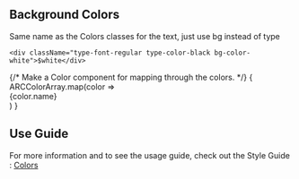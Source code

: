 
<Meta title="Utilities/Classes/Background Colors" />

## Background Colors

Same name as the Colors classes for the text, just use bg instead of type

```
<div className="type-font-regular type-color-black bg-color-white">$white</div>

```
<Story name="Background Color">
{/* Make a Color component for mapping through the colors. */}
{
   ARCColorArray.map(color => 
   <div className={'bg-color-' + color.class}> {color.name} </div>
   )
}
</Story>

## Use Guide

For more information and to see the usage guide, check out the Style Guide : <a href="https://www2.arccorp.com/styleguide/visual-identity#colorPalette">Colors</a>
